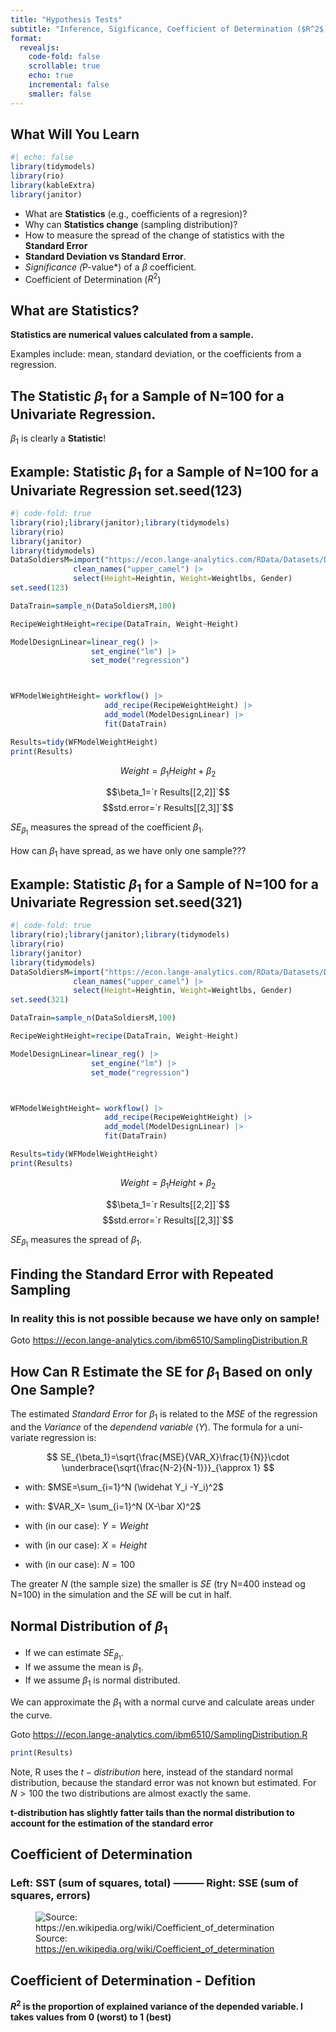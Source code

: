```yaml
---
title: "Hypothesis Tests"
subtitle: "Inference, Sigificance, Coefficient of Determination ($R^2$)"
format: 
  revealjs:
    code-fold: false
    scrollable: true
    echo: true
    incremental: false
    smaller: false
---
```




## What Will You Learn {.scrollable .smaller}

```r
#| echo: false
library(tidymodels)
library(rio)
library(kableExtra)
library(janitor)
```


- What are **Statistics** (e.g., coefficients of a regresion)?
- Why can **Statistics change** (sampling distribution)?
- How to measure the spread of the change of statistics with the **Standard Error**
- **Standard Deviation vs Standard Error**.
- *Significance (*P-value*) of a $\beta$ coefficient.
-  Coefficient of Determination ($R^2$)

## What are **Statistics**?

**Statistics  are numerical values calculated from a sample.**

Examples include: mean, standard deviation, or the coefficients from a regression.

## The Statistic $\beta_1$ for a Sample of N=100 for a Univariate Regression.

```{=tex}
\begin{equation} 
\beta_{1,opt}= \frac
{{100} \sum_{i=1}^{100} y_i x_i- \sum_{i=1}^{100} y_i \sum_{i=1}^{100} x_i} 
{{100} \sum_{i=1}^{100} x_i^2 - \left (\sum_{i=1}^{100} x_i \right )^2}
\end{equation}
```

$\beta_1$ is clearly a **Statistic**!

## Example: Statistic $\beta_1$ for a Sample of N=100 for a Univariate Regression set.seed(123) {.smaller}

```r
#| code-fold: true
library(rio);library(janitor);library(tidymodels)
library(rio)
library(janitor)
library(tidymodels)
DataSoldiersM=import("https://econ.lange-analytics.com/RData/Datasets/DataUSArmyBodyMeasures.xlsx", sheet="DataMale")|> 
              clean_names("upper_camel") |> 
              select(Height=Heightin, Weight=Weightlbs, Gender)
set.seed(123)

DataTrain=sample_n(DataSoldiersM,100)

RecipeWeightHeight=recipe(DataTrain, Weight~Height) 

ModelDesignLinear=linear_reg() |> 
                  set_engine("lm") |> 
                  set_mode("regression")



WFModelWeightHeight= workflow() |> 
                     add_recipe(RecipeWeightHeight) |> 
                     add_model(ModelDesignLinear) |> 
                     fit(DataTrain)

Results=tidy(WFModelWeightHeight)
print(Results)
```

$$Weight=\beta_1 Height +\beta_2$$

$$\beta_1=`r Results[[2,2]]`$$
$$std.error=`r Results[[2,3]]`$$ 

$SE_{\beta_1}$ measures the spread of the coefficient $\beta_1$.

How can $\beta_1$ have spread, as we have only one sample???

## Example: Statistic $\beta_1$ for a Sample of N=100 for a Univariate Regression set.seed(321) {.smaller}

```r
#| code-fold: true
library(rio);library(janitor);library(tidymodels)
library(rio)
library(janitor)
library(tidymodels)
DataSoldiersM=import("https://econ.lange-analytics.com/RData/Datasets/DataUSArmyBodyMeasures.xlsx", sheet="DataMale")|> 
              clean_names("upper_camel") |> 
              select(Height=Heightin, Weight=Weightlbs, Gender)
set.seed(321)

DataTrain=sample_n(DataSoldiersM,100)

RecipeWeightHeight=recipe(DataTrain, Weight~Height) 

ModelDesignLinear=linear_reg() |> 
                  set_engine("lm") |> 
                  set_mode("regression")



WFModelWeightHeight= workflow() |> 
                     add_recipe(RecipeWeightHeight) |> 
                     add_model(ModelDesignLinear) |> 
                     fit(DataTrain)

Results=tidy(WFModelWeightHeight)
print(Results)
```

$$Weight=\beta_1 Height +\beta_2$$

$$\beta_1=`r Results[[2,2]]`$$
$$std.error=`r Results[[2,3]]`$$ 

$SE_{\beta_1}$ measures the spread of $\beta_1$. 


## Finding the Standard Error with Repeated Sampling
### In reality this is not possible because we have only on sample!

Goto [https:///econ.lange-analytics.com/ibm6510/SamplingDistribution.R](https:///econ.lange-analytics.com/ibm6510/SamplingDistribution.R)

## How Can R Estimate the SE for $\beta_1$ Based on only One Sample?{.smaller}

The estimated *Standard Error* for $\beta_1$ is related to the *MSE* of the regression and the *Variance* of the *dependend variable* $(Y)$. The formula for a uni-variate regression is:

$$
SE_{\beta_1}=\sqrt{\frac{MSE}{VAR_X}\frac{1}{N}}\cdot \underbrace{\sqrt{\frac{N-2}{N-1}}}_{\approx 1}
$$

- with: $MSE=\sum_{i=1}^N (\widehat Y_i -Y_i)^2$

- with: $VAR_X= \sum_{i=1}^N (X-\bar X)^2$ 

- with (in our case): $Y=Weight$

- with (in our case): $X=Height$

- with (in our case): $N=100$

The greater $N$ (the sample size)  the smaller is $SE$ (try N=400 instead og N=100) in the simulation and the $SE$ will be cut in half.

## Normal Distribution of $\beta_1$

- If we can estimate $SE_{\beta_1}$.
- If  we assume the mean is $\beta_1$.
- If we assume $\beta_1$ is normal distributed.

We can approximate the $\beta_1$ with a normal curve and calculate areas under the curve.

Goto [https:///econ.lange-analytics.com/ibm6510/SamplingDistribution.R](https:///econ.lange-analytics.com/ibm6510/SamplingDistribution)

```r
print(Results)
```

Note, R uses the $t-distribution$ here, instead of the standard normal distribution, because the standard error was not known but estimated.  For $N>100$ the two distributions are almost exactly the same.

**t-distribution has slightly fatter tails than the normal distribution to account for the estimation of the standard error**



## Coefficient of Determination {.smaller}
### Left: SST (sum of squares, total) --------- Right: SSE (sum of squares, errors)

![Source: [https://en.wikipedia.org/wiki/Coefficient_of_determination](https://en.wikipedia.org/wiki/Coefficient_of_determination)](CoefficientOfDetermination.png)

## Coefficient of Determination - Defition


```{=tex}
\begin{eqnarray*}
R^2&=&1 - \frac{SSE}{SST}=\frac{SST-SSE}{SST}=\frac{
\overbrace{\frac{SST-SSE}{N-1}}^{\mbox {Expl. Variance}}
}
{
\underbrace{\frac{SST}{N-1}}_{\mbox{Variance}}
}\\
&=&
\frac{\mbox {Expl. Variance}}{\mbox {Variance}}
\end{eqnarray*}
```


**$R^2$ is the proportion of explained variance of the depended variable. I takes values from 0 (worst) to 1 (best)**
